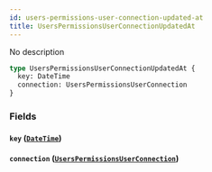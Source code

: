 ```yaml
---
id: users-permissions-user-connection-updated-at
title: UsersPermissionsUserConnectionUpdatedAt
---
```


No description

```graphql
type UsersPermissionsUserConnectionUpdatedAt {
  key: DateTime
  connection: UsersPermissionsUserConnection
}
```

### Fields

#### `key` ([`DateTime`](/v1/scalars/date-time))

#### `connection` ([`UsersPermissionsUserConnection`](/v1/objects/users-permissions-user-connection))
